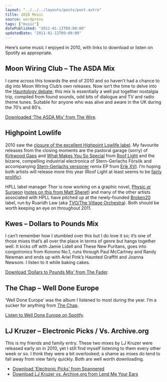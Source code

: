 ```yaml
---
layout: "../../../layouts/posts/post.astro"
title: 2010 Music
source: wordpress
tags: ["music"]
datePublished: "2011-01-12T09:00:00"
updatedDate: "2011-01-12T09:00:00"
---
```



Here’s some music I enjoyed in 2010, with links to download or listen on Spotify as appropriate.

## Moon Wiring Club – The ASDA Mix

I came across this towards the end of 2010 and so haven’t had a chance to dig into Moon Wiring Club’s own releases. Now isn’t the time to delve into the [Hauntology debate](http://pennyred.blogspot.com/2010/04/adventures-in-hipsterland.html); this mix is essentially a well put together nostalgia trip, compiled from found sounds, odd bits of dialogue and TV and radio theme tunes. Suitable for anyone who was alive and aware in the UK during the 70′s and 80′s.

[Downloaded ‘The ASDA Mix’ from The Wire](http://www.thewire.co.uk/articles/3623/).

## Highpoint Lowlife

2010 saw the [closure of the excellent Highpoint Lowlife label](http://drownedinsound.com/in_depth/4140760-the-story-of-highpoint-lowlife). My favourite releases from the closing moments are the pastoral garage (sorry) of [Kirkwood Gaps](http://open.spotify.com/album/3IW8emqE8moAT38O2I8X0M) and [What Makes You So Special](http://open.spotify.com/album/4KlJxNr52AozH5b0LqF8V0) from [Roof Light](http://soundcloud.com/rooflight) and the bizarre, compelling industrial electronica of Stern-Gerlachs Försök and accompanying [Stern-Gerlachs versioner](http://open.spotify.com/album/7iq1kWdfI3WBwtthEQ2afj) remix EP from [Erik XVI](http://www.erikxvi.eu/). I’m hoping both artists will release more this year (Roof Light at least seems to be [fairly prolific](http://www.discogs.com/artist/Roof+Light)).

HPLL label manager Thor is now working on a graphic novel, [Physic or Surgeon](http://drawingb0ard.blogspot.com/) ([notes on this from Matt Sheret](http://matthewsheret.com/2010/11/15/physic-or-surgery/)) and many of the other artists associated with HPLL have pitched up at the newly-founded [Broken20](http://www.broken20.com/) label, run by Ruaridh Law (aka [TVO/The Village Orchestra](http://ruaridh.marciablaine.com/)). Both should be worth keeping an eye on throughout 2011.

## Kwes – Dollars to Pounds Mix

I can’t remember how I stumbled over this but I do love it so; it’s one of those mixes that’s all over the place in terms of genre but hangs together well. It kicks off with Jamie Lidell and These New Puritans, goes into congotronics from Konono No.1, runs through Paul McCartney and Randy Newman and ends up with Ariel Pink’s Haunted Graffiti and Joanna Newsom. I listen to it while baking cakes.

[Download ‘Dollars to Pounds Mix’ from The Fader](http://www.thefader.com/2010/06/17/dollars-to-pounds-kwes/).

## The Chap – Well Done Europe

<Vimeo id="https://vimeo.com/13879808" />

‘Well Done Europe’ was the album I listened to most during the year. I’m a sucker for anything from [The Chap](http://www.thechap.org/).

[Listen to Well Done Europe on Spotify](http://open.spotify.com/album/21x18AbLQl5gmMBcKb4u7J).

## LJ Kruzer – Electronic Picks / Vs. Archive.org

This is my friends and family entry. These two mixes by LJ Kruzer were released early on in 2010, yet I still find myself listening to them every other week or so. I think they were a bit overlooked; a shame as mixes do tend to fall away from view fairly quickly. Both are well worth downloading.

- [Download ‘Electronic Picks’ from Spannered](http://www.spannered.org/radio/1664/)
- [Download LJ Kruzer vs. Archive.org from Lend Me Your Ears](http://earslend.blogspot.com/2010/03/too-much-free.html)
